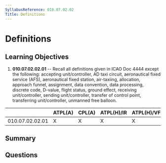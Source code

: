 ```yaml
---
SyllabusReference: 010.07.02.02
Title: Definitions
---
```


# Definitions

## Learning Objectives

1.  **010.07.02.02.01** -- Recall all definitions given in ICAO Doc 4444 except
    the following: accepting unit/controller, AD taxi circuit, aeronautical fixed
    service (AFS), aeronautical fixed station, air-taxiing, allocation, approach
    funnel, assignment, data convention, data processing, discrete code, D-value,
    flight status, ground effect, receiving unit/controller, sending
    unit/controller, transfer of control point, transferring unit/controller,
    unmanned free balloon.

|                 | ATPL(A) | CPL(A) | ATPL(H)/IR | ATPL(H)/VFR | CPL(H) | IR | CBIR(A) |
| --------------- | ------- | ------ | ---------- | ----------- | ------ | -- | ------- |
| 010.07.02.02.01 | X       | X      | X          | X           | X      | X  |         |

## Summary

## Questions
